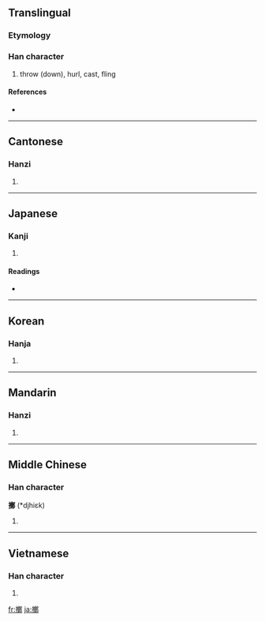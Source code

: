 {{also|掷}}
==Translingual==

===Etymology===
{{Han compound|手|鄭|c1=s|c2=p|t1=hand|ls=psc}}

===Han character===
{{Han char|rn=64|rad=手|as=15|sn=18|four=5702<sub>7</sub>|canj=手廿大中 (QTKL)}}

# throw (down), hurl, cast, fling

====References====
* {{Han ref|kx=0461.020|dkj=12893|dj=0810.100|hdz=31976.030|uh=64F2|ud=25842|bh=C259|bd=49753}}

----

==Cantonese==

===Hanzi===
{{yue-hanzi|jyut=|y=jaak6|sim=掷}}

# {{defn|Cantonese|sort=手15}}

----

==Japanese==

===Kanji===
{{ja-kanji|grade=|rs=手15}}

# {{defn|Japanese}}

====Readings====
* {{ja-readings|on=[[てき]] (teki), [[じゃく]] (jaku)|kun=[[なげうつ]] (nageutsu), [[なぐる]] (naguru)}}

----

==Korean==

===Hanja===
{{ko-hanja|hangeul=척|eumhun=|rv=cheok|mr=ch'ŏk|y=chek}}

# {{defn|Korean|sort=手15}}

----

==Mandarin==

===Hanzi===
{{cmn-hanzi|sim=掷|pin=[[zhī]] ([[zhi1]]), [[zhí]] ([[zhi2]]), [[zhì]] ([[zhi4]])|wg=chih<sup>1</sup>, chih<sup>2</sup>, chih<sup>4</sup>}}

# {{defn|Mandarin|sort=手15}}

----

==Middle Chinese==

===Han character===
'''擲''' (*djhiɛk)<!--asterisk indicates that this character appears more than four times in the Tang Dynasty corpus of literature-->

# {{defn|Middle Chinese|sort=手15}}

----

==Vietnamese==

===Han character===
{{vi-hantu|[[trịch]], [[trạnh]], [[chệch]], [[sịch]], [[trệch]], [[xệch]]|rs=手15}}

# {{defn|Vietnamese|sort=手15}}

[[fr:擲]]
[[ja:擲]]